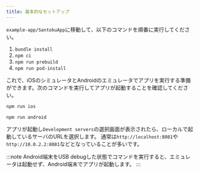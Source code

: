 ```yaml
---
title: 基本的なセットアップ
---
```


`example-app/SantokuApp`に移動して、以下のコマンドを順番に実行してください。

1. `bundle install`
2. `npm ci`
3. `npm run prebuild`
4. `npm run pod-install`

これで、iOSのシミュレータとAndroidのエミュレータでアプリを実行する準備ができます。次のコマンドを実行してアプリが起動することを確認してください。

```bash title=iOSシミュレータで起動する
npm run ios
```

```bash title=Androidエミュレータで起動する
npm run android
```

アプリが起動し`Development servers`の選択画面が表示されたら、ローカルで起動しているサーバのURLを選択します。
通常は`http://localhost:8081`や`http://10.0.2.2:8081`などとなっていることが多いです。

:::note
Android端末をUSB debugした状態でコマンドを実行すると、エミュレータは起動せず、Android端末でアプリが起動します。
:::
